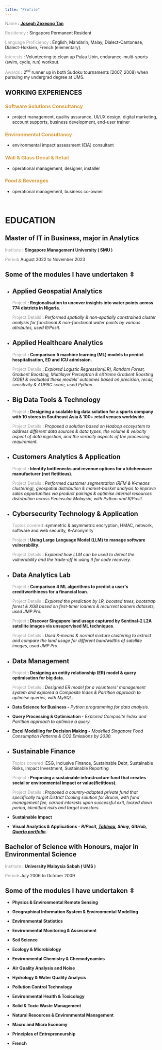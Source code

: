```yaml
---
title: "Profile"
---
```


[Name]{style="color:#a39f9d"} : [**Joseph Zexeong Tan**](www.linkedin.com/in/joseph-zexeong-tan "LinkedIn Profile")

[Residency]{style="color:#a39f9d"} : Singapore Permanent Resident

[Language Proficiency]{style="color:#a39f9d"} : English, Mandarin, Malay, Dialect-Cantonese, Dialect-Hokkien, French (elementary).

[Interests]{style="color:#a39f9d"} : Volunteering to clean up Pulau Ubin, endurance-multi-sports (swim, cycle, run) workout.

[Awards]{style="color:#a39f9d"} : 2^nd^ runner up in both Sudoku tournaments (2007, 2008) when pursuing my undergrad degree at UMS.

## WORKING EXPERIENCES

### [Software Solutions Consultancy]{style="color:#d69c3c"}

-   project management, quality assurance, UI/UX design, digital marketing, account supports, business development, end-user trainer

### [Environmental Consultancy]{style="color:#d69c3c"}

-   environmental impact assessment (EIA) consultant

### [Wall & Glass Decal & Retail]{style="color:#d69c3c"}

-   operational management, designer, installer

### [Food & Beverages]{style="color:#d69c3c"}

-   operational management, business co-owner

<br>

# **EDUCATION**

::: {.callout-tip collapse="true" appearance="simple" icon="false"}
## Master of IT in Business, major in Analytics 

[Institute]{style="color:#a39f9d"} : **Singapore Management University ( SMU )**

[Period ]{style="color:#a39f9d"}: August 2022 to November 2023

::: {.callout-tip collapse="true" appearance="simple" icon="false"}
## Some of the modules I have undertaken ⇳

-   ::: {.callout-tip collapse="true" appearance="simple" icon="false"}
    ## **Applied Geospatial Analytics** 

    [Project]{style="color:#a39f9d"} : **Regionalisation to uncover insights into water points across 774 districts in Nigeria**.

    [Project Details]{style="color:#a39f9d"} : *Performed spatially & non-spatially constrained cluster analysis for functional & non-functional water points by various attributes, used R/Posit.*
    :::

-   ::: {.callout-tip collapse="true" appearance="simple" icon="false"}
    ## **Applied Healthcare Analytics** 

    [Project]{style="color:#a39f9d"} : **Comparison** **5 machine learning (ML) models to predict hospitalisation, ED and** **ICU admission**.

    [Project Details]{style="color:#a39f9d"} : *Explored Logistic Regression(LR), Random Forest, Gradient Boosting, Multilayer Perceptron & eXtreme Gradient Boosting (XGB) & evaluated these models\' outcomes based on precision, recall, sensitivity & AUPRC score, used Python.*
    :::

-   ::: {.callout-tip collapse="true" appearance="simple" icon="false"}
    ## **Big Data Tools & Technology**

    [Project]{style="color:#a39f9d"} : **Designing a scalable big data solution for a sports company with 10 stores in Southeast Asia & 100+ retail venues worldwide**.

    [Project Details]{style="color:#a39f9d"} : *Proposed a solution based on Hadoop ecosystem to address different data sources & data types, the volume & velocity aspect of data ingestion, and the veracity aspects of the processing
    requirement.*
    :::

-   ::: {.callout-tip collapse="true" appearance="simple" icon="false"}
    ## **Customers Analytics & Application** 

    [Project]{style="color:#a39f9d"} : **Identify bottlenecks and revenue options for a kitchenware manufacturer (not fictitious)**.

    [Project Details]{style="color:#a39f9d"} : *Performed customer segmentation (RFM & K-means clustering), geospatial distribution & market-basket analysis to improve sales opportunities via product pairings & optimise internal resources distribution across Peninsular Malaysia, with Python and R/Posit.*
    :::

-   ::: {.callout-tip collapse="true" appearance="simple" icon="false"}
    ## **Cybersecurity Technology & Application** 

    [Topics covered : ]{style="color:#a39f9d"}symmetric & asymmetric encryption, HMAC, network, software and web security, K-Anonymity

    [Project]{style="color:#a39f9d"} : **Using Large Language Model (LLM) to manage software vulnerability**.

    [Project Details]{style="color:#a39f9d"} : *Explored how LLM can be used to detect the vulnerability and the trade-off in using it for code recovery.*
    :::

-   ::: {.callout-tip collapse="true" appearance="simple" icon="false"}
    ## Data Analytics Lab 

    [Project]{style="color:#a39f9d"} : **Comparison 4 ML algorithms to predict a user\'s creditworthiness for a financial loan**.

    [Project Details]{style="color:#a39f9d"} : *Explored the prediction by LR, boosted trees, bootstrap forest & XGB based on first-timer loaners & recurrent loaners datasets, used JMP Pro.*

    [Project]{style="color:#a39f9d"} : **Discover Singapore land usage captured by Sentinal-2 L2A satellite images via unsupervised ML techniques**.

    [Project Details]{style="color:#a39f9d"} : *Used K-means & normal mixture clustering to extract and compare the land usage for different bandwidths of satellite images, used JMP Pro.*
    :::

-   ::: {.callout-tip collapse="true" appearance="simple" icon="false"}
    ## **Data Management** 

    [Project]{style="color:#a39f9d"} : **Designing an entity relationship (ER) model & query optimisation for big data**.

    [Project Details]{style="color:#a39f9d"} : *Designed ER model for a volunteers\' management system
    and explored a Composite Index & Partition approach to optimise queries, with MySQL.*
    :::

-   **Data Science for Business -** *Python programming for data analysis.*

-   **Query Processing & Optimisation -** *Explored Composite Index and Partition approach to optimise a query.*

-   **Excel Modelling for Decision Making -** *Modelled Singapore Food Consumption Patterns & CO2 Emissions by 2030.*

-   ::: {.callout-tip collapse="true" appearance="simple" icon="false"}
    ## **Sustainable Finance** 

    [Topics covered : ]{style="color:#a39f9d"}ESG, Inclusive Finance, Sustainable Debt, Sustainable Risks, Impact Investment, Sustainable Reporting

    [Project]{style="color:#a39f9d"} : **Proposing a sustainable infrastructure fund that creates social or environmental impact or value(fictitious)**.

    [Project Details]{style="color:#a39f9d"} : *Proposed a country-adapted private fund that specifically target District Cooling solution for Brunei, with fund management fee, carried interests upon successful exit, locked down period, identified risks and target investors.*
    :::

-   **Sustainable Impact**

-   **Visual Analytics & Applications** - ***R/Posit, [Tableau](https://public.tableau.com/app/profile/joseph.zexeong.tan/vizzes "Tableau portfolio"), Shiny, GitHub, [Quarto portfolio](https://visual-analytics-jeph0stan.netlify.app/ "Data visualisation portfolio").***
:::
:::

::: {.callout-tip collapse="true" appearance="simple" icon="false"}
## Bachelor of Science with Honours, major in Environmental Science

[Institute]{style="color:#a39f9d"} : **University Malaysia Sabah ( UMS )**

[Period ]{style="color:#a39f9d"}: July 2006 to October 2009

::: {.callout-tip collapse="true" appearance="simple" icon="false"}
## Some of the modules I have undertaken ⇳

-   **Physics & Environmental Remote Sensing**

-   **Geographical Information System & Environmental Modelling**

-   **Environmental Statistics**

-   **Environmental Monitoring & Assessment**

-   **Soil Science**

-   **Ecology & Microbiology**

-   **Environmental Chemistry & Chemodynamics**

-   **Air Quality Analysis and Noise**

-   **Hydrology & Water Quality Analysis**

-   **Pollution Control Technology**

-   **Environmental Health & Toxicology**

-   **Solid & Toxic Waste Management**

-   **Natural Resources & Environmental Management**

-   **Macro and Micro Economy**

-   **Principles of Entrepreneurship**

-   **French**
:::
:::

